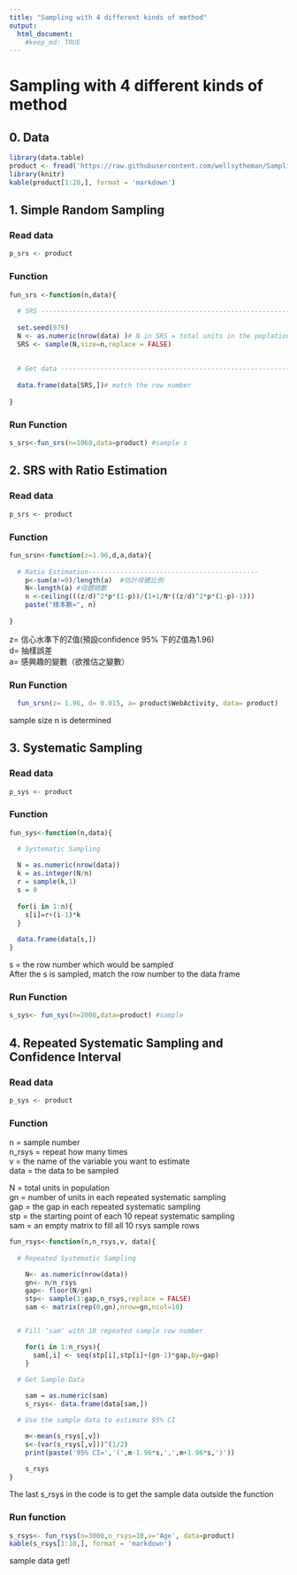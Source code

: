 ```yaml
---
title: "Sampling with 4 different kinds of method"
output:
  html_document:
    #keep_md: TRUE
---
```


# Sampling with 4 different kinds of method 
## 0. Data
```r
library(data.table)
product <- fread('https://raw.githubusercontent.com/wellsytheman/Sampling/master/Sampling_with_4_different_methods/products.csv')
library(knitr)
kable(product[1:20,], format = 'markdown')
```

  
## 1. Simple Random Sampling

### Read data 
```r

p_srs <- product 

```

### Function
```r
fun_srs <-function(n,data){
  
  # SRS ---------------------------------------------------------------------
  
  set.seed(979)
  N <- as.numeric(nrow(data) )# N in SRS = total units in the poplation
  SRS <- sample(N,size=n,replace = FALSE) 
  
  
  # Get data ----------------------------------------------------------------
  
  data.frame(data[SRS,])# match the row number 
  
}

```


### Run Function
```r
s_srs<-fun_srs(n=1068,data=product) #sample s

```
   
  
## 2. SRS with Ratio Estimation 
### Read data
```r

p_srs <- product

```

### Function
```r
fun_srsn<-function(z=1.96,d,a,data){
    
  # Ratio Estimation-------------------------------------------
    p<-sum(a!=0)/length(a)  #估計母體比例
    N<-length(a) #母體總數
    n <-ceiling(((z/d)^2*p*(1-p))/(1+1/N*((z/d)^2*p*(1-p)-1)))
    paste("樣本數=", n)
    
}
```
  z= 信心水準下的Z值(預設confidence 95% 下的Z值為1.96)  
  d= 抽樣誤差  
  a= 感興趣的變數（欲推估之變數）

### Run Function

```r

  fun_srsn(z= 1.96, d= 0.015, a= product$WebActivity, data= product) 

```
  sample size n is determined   
  

## 3. Systematic Sampling  
### Read data
```r

p_sys <- product


```


### Function 
```r
fun_sys<-function(n,data){

  # Systematic Sampling 
  
  N = as.numeric(nrow(data))
  k = as.integer(N/n)  
  r = sample(k,1)    
  s = 0 
  
  for(i in 1:n){
    s[i]=r+(i-1)*k
  }
  
  data.frame(data[s,]) 
}

```
s = the row number which would be sampled  
After the s is sampled, match the row number to the data frame  

### Run Function 
```r
s_sys<- fun_sys(n=2000,data=product) #sample  
```



## 4. Repeated Systematic Sampling and Confidence Interval 
### Read data
```r

p_sys <- product

```

### Function
n = sample number  
n_rsys = repeat how many times  
v = the name of the variable you want to estimate  
data = the data to be sampled

N = total units in population  
gn = number of units in each repeated systematic sampling  
gap = the gap in each repeated systematic sampling  
stp = the starting point of each 10 repeat systematic sampling  
sam = an empty matrix to fill all 10 rsys sample rows   

```r
fun_rsys<-function(n,n_rsys,v, data){
  
  # Repeated Systematic Sampling 

    N<- as.numeric(nrow(data)) 
    gn<- n/n_rsys 
    gap<- floor(N/gn) 
    stp<- sample(1:gap,n_rsys,replace = FALSE) 
    sam <- matrix(rep(0,gn),nrow=gn,ncol=10) 


  # Fill ‘sam' with 10 repeated sample row number

    for(i in 1:n_rsys){
      sam[,i] <- seq(stp[i],stp[i]+(gn-1)*gap,by=gap)
    }

  # Get Sample Data
    
    sam = as.numeric(sam)
    s_rsys<- data.frame(data[sam,])

  # Use the sample data to estimate 95% CI

    m<-mean(s_rsys[,v])
    s<-(var(s_rsys[,v]))^(1/2)
    print(paste('95% CI=','(',m-1.96*s,',',m+1.96*s,')'))
    
    s_rsys
}

```
The last s_rsys in the code is to get the sample data outside the function

### Run function 
```r

s_rsys<- fun_rsys(n=3000,n_rsys=10,v='Age', data=product)
kable(s_rsys[1:10,], format = 'markdown')
```
sample data get!




